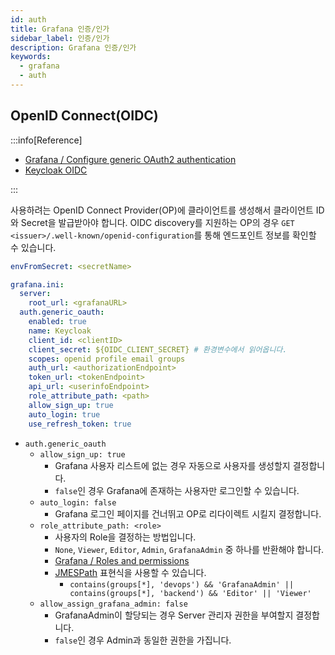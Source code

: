 ```yaml
---
id: auth
title: Grafana 인증/인가
sidebar_label: 인증/인가
description: Grafana 인증/인가
keywords:
  - grafana
  - auth
---
```


## OpenID Connect\(OIDC\)

:::info[Reference]

- [Grafana / Configure generic OAuth2 authentication](https://grafana.com/docs/grafana/latest/setup-grafana/configure-security/configure-authentication/generic-oauth/)
- [Keycloak OIDC](/docs/mlops/mlops/auth/keycloak/openid-connect.mdx)

:::

사용하려는 OpenID Connect Provider\(OP\)에 클라이언트를 생성해서 클라이언트 ID와 Secret을 발급받아야 합니다. OIDC discovery를 지원하는 OP의 경우 `GET <issuer>/.well-known/openid-configuration`를 통해 엔드포인트 정보를 확인할 수 있습니다.

```yaml title="grafana-values.yaml"
envFromSecret: <secretName>

grafana.ini:
  server:
    root_url: <grafanaURL>
  auth.generic_oauth:
    enabled: true
    name: Keycloak
    client_id: <clientID>
    client_secret: ${OIDC_CLIENT_SECRET} # 환경변수에서 읽어옵니다.
    scopes: openid profile email groups
    auth_url: <authorizationEndpoint>
    token_url: <tokenEndpoint>
    api_url: <userinfoEndpoint>
    role_attribute_path: <path>
    allow_sign_up: true
    auto_login: true
    use_refresh_token: true
```

- `auth.generic_oauth`
  - `allow_sign_up: true`
    - Grafana 사용자 리스트에 없는 경우 자동으로 사용자를 생성할지 결정합니다.
    - `false`인 경우 Grafana에 존재하는 사용자만 로그인할 수 있습니다.
  - `auto_login: false`
    - Grafana 로그인 페이지를 건너뛰고 OP로 리다이렉트 시킬지 결정합니다.
  - `role_attribute_path: <role>`
    - 사용자의 Role을 결정하는 방법입니다.
    - `None`, `Viewer`, `Editor`, `Admin`, `GrafanaAdmin` 중 하나를 반환해야 합니다.
    - [Grafana / Roles and permissions](https://grafana.com/docs/grafana/latest/administration/roles-and-permissions)
    - [JMESPath](http://jmespath.org/examples.html) 표현식을 사용할 수 있습니다.
      - `contains(groups[*], 'devops') && 'GrafanaAdmin' || contains(groups[*], 'backend') && 'Editor' || 'Viewer'`
  - `allow_assign_grafana_admin: false`
    - GrafanaAdmin이 할당되는 경우 Server 관리자 권한을 부여할지 결정합니다.
    - `false`인 경우 Admin과 동일한 권한을 가집니다.
